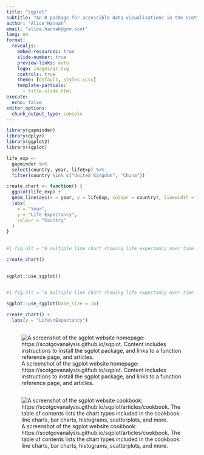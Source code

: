 ```yaml
---
title: "sgplot"
subtitle: "An R package for accessible data visualisations in the Scottish Government"
author: "Alice Hannah"
email: "alice.hannah@gov.scot"
lang: en
format:
  revealjs: 
    embed-resources: true
    slide-number: true
    preview-links: auto
    logo: images/qr.svg
    controls: true
    theme: [default, styles.scss]
    template-partials:
      - title-slide.html
execute:
  echo: false
editor_options: 
  chunk_output_type: console
---
```


```r
library(gapminder)
library(dplyr)
library(ggplot2)
library(sgplot)

life_exp <- 
  gapminder %>%
  select(country, year, lifeExp) %>%
  filter(country %in% c("United Kingdom", "China"))

create_chart <- function() {
  ggplot(life_exp) +
  geom_line(aes(x = year, y = lifeExp, colour = country), linewidth = 1) +
  labs(
    x = "Year",
    y = "Life Expectancy",
    colour = "Country"
  )
}
```

## {#default-chart data-menu-title="Default ggplot2 chart" .center}

```r
#| fig.alt = "A multiple line chart showing life expectancy over time in China and the United Kingdom. The background is grey, with many white grid lines. Labels have a small font size and the y-axis label is angled. The two data lines are coloured in light blue and pink-orange."

create_chart()
```


## {#use-sgplot data-menu-title="use_sgplot()" .center}

::: {.center-h}
`sgplot::use_sgplot()`
:::


## {#sgplot-chart data-menu-title="sgplot chart" .center}

```r
#| fig.alt = "A multiple line chart showing life expectancy over time in China and the United Kingdom. The background is white, with minimal horizontal grid lines in a light grey colour. All text is horizontal and has a large font size. The two data lines are coloured in turquoise and navy blue."

sgplot::use_sgplot(base_size = 16)

create_chart() +
  labs(y = "Life\nExpectancy")
```


## {#website data-menu-title="Website" .center}

::: {.center-h}
![A screenshot of the sgplot website homepage: https://scotgovanalysis.github.io/sqplot. Content includes instructions to install the sgplot package, and links to a function reference page, and articles.](images/home.svg)
:::


## {#cookbook data-menu-title="Cookbook" .center}

::: {.center-h}
![A screenshot of the sgplot website cookbook: https://scotgovanalysis.github.io/sqplot/articles/cookbook. The table of contents lists the chart types included in the cookbook: line charts, bar charts, histograms, scatterplots, and more.](images/cookbook.svg)
:::
